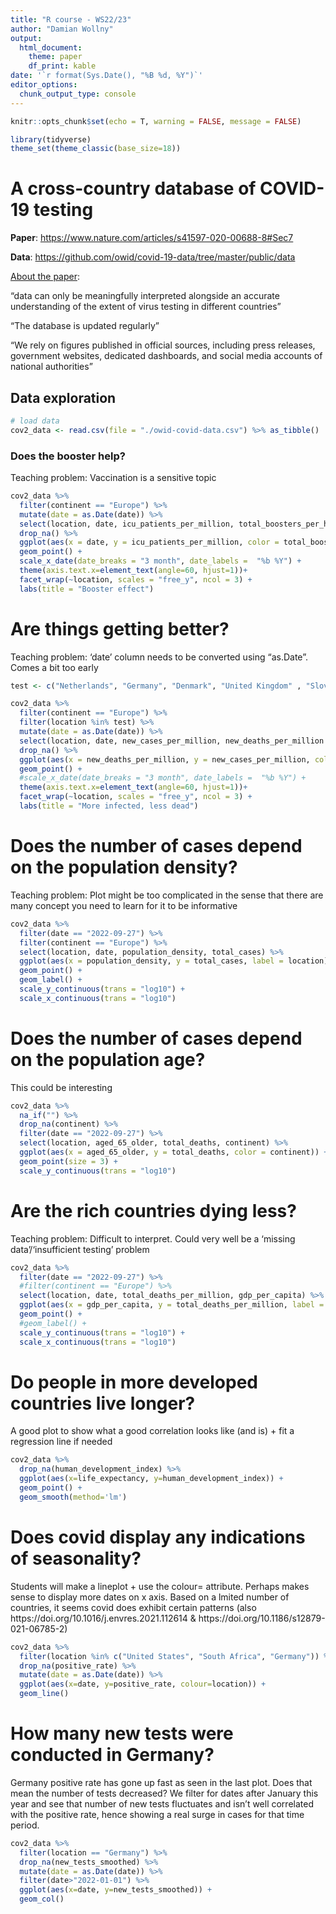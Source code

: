 ```yaml
---
title: "R course - WS22/23"
author: "Damian Wollny"
output:
  html_document:
    theme: paper
    df_print: kable
date: '`r format(Sys.Date(), "%B %d, %Y")`'
editor_options: 
  chunk_output_type: console
---
```


```r
knitr::opts_chunk$set(echo = T, warning = FALSE, message = FALSE)
```

```r
library(tidyverse)
theme_set(theme_classic(base_size=18))
```

# A cross-country database of COVID-19 testing

**Paper**: <https://www.nature.com/articles/s41597-020-00688-8#Sec7>

**Data**: <https://github.com/owid/covid-19-data/tree/master/public/data>

<u>About the paper</u>:

"data can only be meaningfully interpreted alongside an accurate understanding of the extent of virus testing in different countries"

"The database is updated regularly"

"We rely on figures published in official sources, including press releases, government websites, dedicated dashboards, and social media accounts of national authorities"



## Data exploration

```r
# load data
cov2_data <- read.csv(file = "./owid-covid-data.csv") %>% as_tibble()
```

### Does the booster help?

Teaching problem: Vaccination is a sensitive topic

```r
cov2_data %>% 
  filter(continent == "Europe") %>% 
  mutate(date = as.Date(date)) %>% 
  select(location, date, icu_patients_per_million, total_boosters_per_hundred) %>% 
  drop_na() %>%
  ggplot(aes(x = date, y = icu_patients_per_million, color = total_boosters_per_hundred)) +
  geom_point() +
  scale_x_date(date_breaks = "3 month", date_labels =  "%b %Y") +
  theme(axis.text.x=element_text(angle=60, hjust=1))+
  facet_wrap(~location, scales = "free_y", ncol = 3) +
  labs(title = "Booster effect")
```

# Are things getting better?

Teaching problem: 'date' column needs to be converted using "as.Date". Comes a bit too early

```r
test <- c("Netherlands", "Germany", "Denmark", "United Kingdom" , "Slovenia")

cov2_data %>% 
  filter(continent == "Europe") %>% 
  filter(location %in% test) %>% 
  mutate(date = as.Date(date)) %>% 
  select(location, date, new_cases_per_million, new_deaths_per_million ) %>% 
  drop_na() %>%
  ggplot(aes(x = new_deaths_per_million, y = new_cases_per_million, color = date)) +
  geom_point() +
  #scale_x_date(date_breaks = "3 month", date_labels =  "%b %Y") +
  theme(axis.text.x=element_text(angle=60, hjust=1))+
  facet_wrap(~location, scales = "free_y", ncol = 3) +
  labs(title = "More infected, less dead")

```

# Does the number of cases depend on the population density?

Teaching problem: Plot might be too complicated in the sense that there are many concept you need to learn for it to be informative

```r
cov2_data %>% 
  filter(date == "2022-09-27") %>% 
  filter(continent == "Europe") %>% 
  select(location, date, population_density, total_cases) %>% 
  ggplot(aes(x = population_density, y = total_cases, label = location)) +
  geom_point() +
  geom_label() +
  scale_y_continuous(trans = "log10") +
  scale_x_continuous(trans = "log10")
```

# Does the number of cases depend on the population age?

This could be interesting

```r
cov2_data %>% 
  na_if("") %>%
  drop_na(continent) %>%
  filter(date == "2022-09-27") %>% 
  select(location, aged_65_older, total_deaths, continent) %>% 
  ggplot(aes(x = aged_65_older, y = total_deaths, color = continent)) +
  geom_point(size = 3) +
  scale_y_continuous(trans = "log10")
```

# Are the rich countries dying less?

Teaching problem: Difficult to interpret. Could very well be a 'missing data'/'insufficient testing' problem

```r
cov2_data %>% 
  filter(date == "2022-09-27") %>% 
  #filter(continent == "Europe") %>% 
  select(location, date, total_deaths_per_million, gdp_per_capita) %>% 
  ggplot(aes(x = gdp_per_capita, y = total_deaths_per_million, label = location)) +
  geom_point() +
  #geom_label() +
  scale_y_continuous(trans = "log10") +
  scale_x_continuous(trans = "log10")
```

# Do people in more developed countries live longer?

A good plot to show what a good correlation looks like (and is) + fit a regression line if needed

```r
cov2_data %>% 
  drop_na(human_development_index) %>%
  ggplot(aes(x=life_expectancy, y=human_development_index)) +
  geom_point() +
  geom_smooth(method='lm')
```

# Does covid display any indications of seasonality?

Students will make a lineplot + use the colour= attribute. Perhaps makes sense to display more dates on x axis. Based on a lmited number of countries, it seems covid does exhibit certain patterns (also https://doi.org/10.1016/j.envres.2021.112614 & https://doi.org/10.1186/s12879-021-06785-2)

```r
cov2_data %>%
  filter(location %in% c("United States", "South Africa", "Germany")) %>% 
  drop_na(positive_rate) %>%
  mutate(date = as.Date(date)) %>%
  ggplot(aes(x=date, y=positive_rate, colour=location)) +
  geom_line() 
```

# How many new tests were conducted in Germany?

Germany positive rate has gone up fast as seen in the last plot. Does that mean the number of tests decreased? We filter for dates after January this year and see that number of new tests fluctuates and isn't well correlated with the positive rate, hence showing a real surge in cases for that time period. 

```r
cov2_data %>%
  filter(location == "Germany") %>% 
  drop_na(new_tests_smoothed) %>%
  mutate(date = as.Date(date)) %>%
  filter(date>"2022-01-01") %>%
  ggplot(aes(x=date, y=new_tests_smoothed)) +
  geom_col()
```
